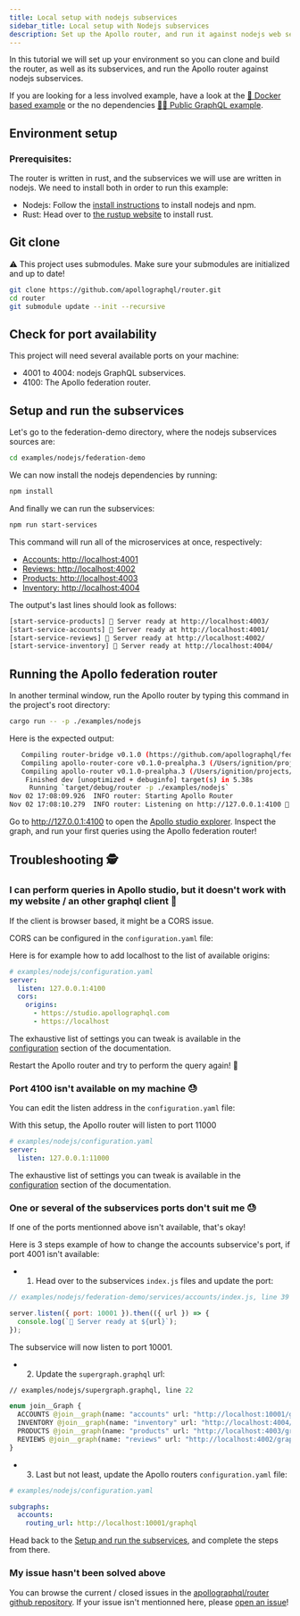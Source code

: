 ```yaml
---
title: Local setup with nodejs subservices
sidebar_title: Local setup with Nodejs subservices
description: Set up the Apollo router, and run it against nodejs web services.
---
```


In this tutorial we will set up your environment so you can clone and build the router, as well as its subservices, and run the Apollo router against nodejs subservices.

If you are looking for a less involved example, have a look at the [🐳 Docker based example](docker) or the no dependencies [🧑‍🚀 Public GraphQL example](public).

## Environment setup

### Prerequisites:

The router is written in rust, and the subservices we will use are written in nodejs. We need to install both in order to run this example:

- Nodejs: Follow the [install instructions](https://nodejs.org/en/download/) to install nodejs and npm.
- Rust: Head over to [the rustup website](https://rustup.rs/) to install rust.

## Git clone

⚠️ This project uses submodules. Make sure your submodules are initialized and up to date!

```sh
git clone https://github.com/apollographql/router.git
cd router
git submodule update --init --recursive
```

## Check for port availability

This project will need several available ports on your machine:

- 4001 to 4004: nodejs GraphQL subservices.
- 4100: The Apollo federation router.

## Setup and run the subservices

Let's go to the federation-demo directory, where the nodejs subservices sources are:

```sh
cd examples/nodejs/federation-demo
```

We can now install the nodejs dependencies by running:

```sh
npm install
```

And finally we can run the subservices:

```sh
npm run start-services
```

This command will run all of the microservices at once, respectively:

- [Accounts: http://localhost:4001](http://localhost:4001)
- [Reviews: http://localhost:4002](http://localhost:4002)
- [Products: http://localhost:4003](http://localhost:4003)
- [Inventory: http://localhost:4004](http://localhost:4004)

The output's last lines should look as follows:

```sh
[start-service-products] 🚀 Server ready at http://localhost:4003/
[start-service-accounts] 🚀 Server ready at http://localhost:4001/
[start-service-reviews] 🚀 Server ready at http://localhost:4002/
[start-service-inventory] 🚀 Server ready at http://localhost:4004/
```

## Running the Apollo federation router

In another terminal window, run the Apollo router by typing this command in the project's root directory:

```sh
cargo run -- -p ./examples/nodejs
```

Here is the expected output:

```sh
   Compiling router-bridge v0.1.0 (https://github.com/apollographql/federation.git)
   Compiling apollo-router-core v0.1.0-prealpha.3 (/Users/ignition/projects/apollo/router/crates/apollo-router-core)
   Compiling apollo-router v0.1.0-prealpha.3 (/Users/ignition/projects/apollo/router/crates/apollo-router)
    Finished dev [unoptimized + debuginfo] target(s) in 5.38s
     Running `target/debug/router -p ./examples/nodejs`
Nov 02 17:08:09.926  INFO router: Starting Apollo Router
Nov 02 17:08:10.279  INFO router: Listening on http://127.0.0.1:4100 🚀
```

Go to http://127.0.0.1:4100 to open the [Apollo studio explorer](https://www.apollographql.com/docs/studio/explorer/). Inspect the graph, and run your first queries using the Apollo federation router!

## Troubleshooting 🕵️

### I can perform queries in Apollo studio, but it doesn't work with my website / an other graphql client 🤔

If the client is browser based, it might be a CORS issue.

CORS can be configured in the `configuration.yaml` file:

Here is for example how to add localhost to the list of available origins:

```yaml
# examples/nodejs/configuration.yaml
server:
  listen: 127.0.0.1:4100
  cors:
    origins:
      - https://studio.apollographql.com
      - https://localhost
```

The exhaustive list of settings you can tweak is available in the [configuration](../configuration) section of the documentation.

Restart the Apollo router and try to perform the query again! 🚀

### Port 4100 isn't available on my machine 😓

You can edit the listen address in the `configuration.yaml` file:

With this setup, the Apollo router will listen to port 11000

```yaml
# examples/nodejs/configuration.yaml
server:
  listen: 127.0.0.1:11000
```

The exhaustive list of settings you can tweak is available in the [configuration](../configuration) section of the documentation.

### One or several of the subservices ports don't suit me 😓

If one of the ports mentionned above isn't available, that's okay!

Here is 3 steps example of how to change the accounts subservice's port, if port 4001 isn't available:

- 1. Head over to the subservices `index.js` files and update the port:

```javascript
// examples/nodejs/federation-demo/services/accounts/index.js, line 39

server.listen({ port: 10001 }).then(({ url }) => {
  console.log(`🚀 Server ready at ${url}`);
});
```

The subservice will now listen to port 10001.

- 2. Update the `supergraph.graphql` url:

```graphql
// examples/nodejs/supergraph.graphql, line 22

enum join__Graph {
  ACCOUNTS @join__graph(name: "accounts" url: "http://localhost:10001/graphql")
  INVENTORY @join__graph(name: "inventory" url: "http://localhost:4004/graphql")
  PRODUCTS @join__graph(name: "products" url: "http://localhost:4003/graphql")
  REVIEWS @join__graph(name: "reviews" url: "http://localhost:4002/graphql")
}
```

- 3. Last but not least, update the Apollo routers `configuration.yaml` file:

```yaml
# examples/nodejs/configuration.yaml

subgraphs:
  accounts:
    routing_url: http://localhost:10001/graphql
```

Head back to the [Setup and run the subservices](#setup-and-run-the-subservices), and complete the steps from there.

### My issue hasn't been solved above

You can browse the current / closed issues in the [apollographql/router github repository](https://github.com/apollographql/router/issues). If your issue isn't mentionned here, please [open an issue](https://github.com/apollographql/router/issues/new/choose)!

